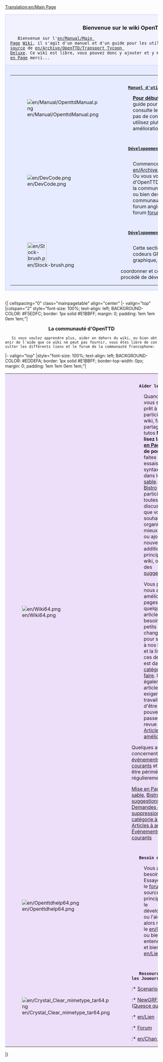 [[Translation:en/Main Page]]
{| cellspacing="0" class="mainpagetable" align="center"
|- valign="top"
|colspan="2" style="background-color: #f1f2fe; border: 1px solid #c7c8fe; margin: 0; padding: 1em 1em 0em 1em;"|
	<center><font size="4"><b> Bienvenue sur le wiki OpenTTD Francophone ! </b></font></center>
	Bienvenue sur l'[[en/Manual/Main Page]] [http://fr.wikipedia.org/wiki/Wiki Wiki], il s'agit d'un manuel et d'un guide pour les utilisateurs et les developpeurs du clone [http://www.opensource.org/ open source] de [[en/Archive/OpenTTD/Transport Tycoon Deluxe]]. Ce wiki est libre, vous pouvez donc y ajouter et y modifier des articles, mais lisez d'abord la [[en/Mise en Page|Mise en Page]] merci...
|- valign="top" 
|style="background-color: #E7EBFF; border: 1px solid #c7c8fe; border-top-width: 0px; margin: 0; padding: 1em 1em 0em 1em;"|
{| cellspacing="0" class="mainpagetable" align="center"
|- valign="top"
|style="background-color: #E7EBFF; margin: 0; padding: 1em 1em 0em 1em;"|
[[File:en/Manual/OpenttdManual.png]]
|style="background-color: #E7EBFF; margin: 0; padding: 1em 1em 0em 1em;"|
	<font size="3">'''[[en/Manuel/Page principal|Manuel d'utilisateur]]'''</font>
:'''[[en/Pour debuter|Pour débuter]]''' Si tu est nouveau, alors regarde en premier le guide pour [[en/Debutant|débutant]]. Si tu est un utilisateur de TTDPatch, consulte le guide pour [[en/Utillisateur de TTDPatch]].  N'oublie pas de consulter les [[en/Archive/Community/FAQ]]!  Si vous utilisez plutôt OpenTTD, et voulez vous tenir au courant des améliorations, regardez la [[en/Community/Patches/Patches|liste des patches]].


|- valign="top"
|style="background-color: #E7EBFF; border: 0px; margin: 0; padding: 1em 1em 0em 1em;"|
[[File:en/DevCode.png]]
|style="background-color: #E7EBFF; border: 0px; margin: 0; padding: 1em 1em 0em 1em;"|

	<font size="3">'''[[en/Developement/Page principal|Développement]]'''</font>
	
: Commencez tout d'abord par lire les [[en/Archive/Community/FAQ]], puis allez sur [[en/Developement/Page principal|développement]]! Ou vous voulez juste aider la communauté pour la [[en/Internationalisation|traduction]] d'OpenTTD? Si vous voulez juste consulter les [[en/Progrès]] de la communauté,ou alors les [[en/Archive/Lists/Roadmap|prochaine amélioration du tronc]] ou bien des [[en/Archive/Community/Requested features| suggestions]] a faire. Vous trouverez la communauté de développement sur  [[en/Chan IRC]] et sur le forum anglophone [http://www.tt-forums.net/viewforum.php?f=33 forum de développement Eng] ou sur notre forum [http://ttycoonfr.free.fr/forum/index.php?board=6.0 forum de développement Fr].


|- valign="top" 
|style="background-color: #E7EBFF; border: 0px; margin: 0; padding: 1em 1em 0em 1em;"|
[[File:en/Stock-brush.png|64px]]
|style="background-color: #E7EBFF; border: 0px; margin: 0; padding: 1em 1em 0em 1em;"|

	<font size="3">'''[[en/GFXDev/Page principal|Développement GFX]]'''</font>
	
: Cette section est pour les artistes graphistes, nouveaux codeurs GFX, et autres relations de developpement graphique, pour aider à	
coordonner et communiquer le remplacement de GFX, et leur procédé de développement.

|}
|}
<br/>
{| cellspacing="0" class="mainpagetable" align="center"
|- valign="top" 
|colspan="2" style="font-size: 100%; text-align: left; BACKGROUND-COLOR: #F5EDFC; border: 1px solid #E1BBFF; margin: 0; padding: 1em 1em 0em 1em;"|
	<center><font size="3">''' La communauté d'OpenTTD '''</font></center>

	Si vous voulez apprendre plus, aider en dehors du wiki, ou bien obtenir de l'aide que ce wiki ne peut pas fournir, vous êtes libre de consulter les diffèrents liens et le forum de la communauté francophone:
|- valign="top"
|style="font-size: 100%; text-align: left; BACKGROUND-COLOR: #EDDEFA; border: 1px solid #E1BBFF;  border-top-width: 0px; margin: 0; padding: 1em 1em 0em 1em;"|
{| cellspacing="0" class="mainpagetable" align="center"
|- valign="top"
|style="background-color: #EDDEFA; border: 0px; margin: 0; padding: 1em 1em 0em 1em;"|
[[File:en/Wiki64.png]]
|style="background-color: #EDDEFA; border: 0px; margin: 0; padding: 1em 1em 0em 1em;"|

	<font size="3">''' Aider le Wiki '''</font>

: Quand vous vous sentirez prêt à participer au wiki, faites partager vos tutos '''Mais lisez la [[en/Mise en Page|Mise en Page]] avant de poster''', et faites des essais de la syntaxe wiki dans le [http://fr.wikipedia.org/wiki/Wikip%C3%A9dia:Bac_%C3%A0_sable Bac a sable].  Visitez le [[en/Bistro|Bistro]] pour participer à toutes discussions que vous souhaitez pour organiser au mieux le wiki, ou ajoutant de nouvelles additions principales au wiki, ou poster des [[en/Archive/Community/Requested features| suggestions]].

: Vous pouvez nous aider en améliorant les pages de wiki : quelques articles ont besoin de petits changements pour satisfaire à nos besoins, et la liste de ces derniers est dans [[:Category:en/A faire|catégorie à faire]]. Il y a également des articles qui exigent plus de travail afin d'être fini, vous pouvez les passer en revue dans [[:Category:en/Articles à améliorer|Articles à améliorer]].	
Quelques articles concernent des [[:Category:en/Événements courants|événements courants]] et peuvent être périmés régulierement.

[[en/Mise en Page|Mise en Page]], [http://fr.wikipedia.org/wiki/Wikip%C3%A9dia:Bac_%C3%A0_sable Bac a sable], [[en/Bistro|Bistro]], [[en/Archive/Community/Requested features| suggestions]], [[en/Demandes de suppression|Demandes de suppression]], [[:Category:en/A faire|catégorie à faire]], [[:Category:en/Articles à améliorer|Articles à améliorer]], [[:Category:en/Événements courants|Événements courants]]


|- valign="top"
|style="background-color: #EDDEFA; border: 0px; margin: 0; padding: 1em 1em 0em 1em;"|
[[File:en/Openttdhelp64.png]]
|style="background-color: #EDDEFA; border: 0px; margin: 0; padding: 1em 1em 0em 1em;"|
	<font size="3">'''Besoin d’aide'''</font>

: Vous avez besoin d'aide ? Essayer alors le [http://ttycoonfr.free.fr/forum/index.php?board=5.0 forum], la source principale pour le développement ou l'aide, ou alors rejoinder le [[en/Chan IRC ]], ou bien entendut le site et bien d’autre [[en/Lien]]...
|- valign="top"
|style="background-color: #EDDEFA; border: 0px; margin: 0; padding: 1em 1em 0em 1em;"|
[[File:en/Crystal Clear mimetype tar64.png]]
|style="background-color: #EDDEFA; border: 0px; margin: 0; padding: 1em 1em 0em 1em;"|
	<font size="3">'''Ressource pour les Joueurs'''</font>

:* [[en/Liste des Scenarios|Scenarios]]
:* [[en/Community/NewGRF/Main Page|NewGRFs]] ([[en/Manual/NewGRF|Quesce que c’est ?]])
:* [[en/Lien]]
:* [http://ttycoonfr.free.fr/forum/index.php?board=5.0 Forum]
:* [[en/Chan IRC]]
|}
|}